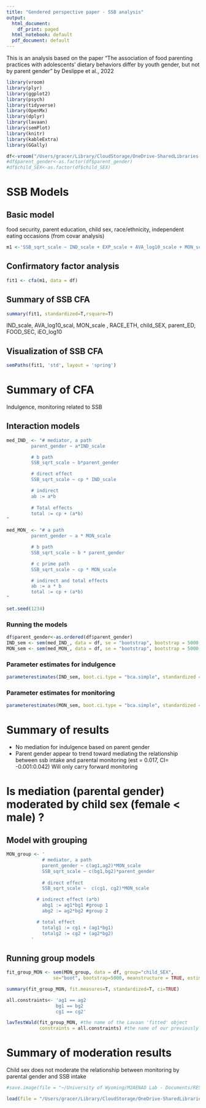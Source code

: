 ```yaml
---
title: "Gendered perspective paper - SSB analysis"
output:
  html_document:
    df_print: paged
  html_notebook: default
  pdf_document: default
---
```

This is an analysis based on the paper "The association of food parenting practices with adolescents’ dietary
behaviors differ by youth gender, but not by parent gender" by Deslippe et al., 2022

```r
library(vroom)
library(plyr)
library(ggplot2)
library(psych)
library(tidyverse)
library(OpenMx)
library(dplyr)
library(lavaan)
library(semPlot)
library(knitr)
library(kableExtra)
library(GGally)
```

```r
df<-vroom("/Users/gracer/Library/CloudStorage/OneDrive-SharedLibraries-UniversityofWyoming/M2AENAD Lab - Documents/RESEARCH/multi-state/data/final_df.csv")
#df$parent_gender<-as.factor(df$parent_gender)
#df$child_SEX<-as.factor(df$child_SEX)
```
# SSB Models
## Basic model
food security, parent education, child sex, race/ethnicity, independent eating occasions (from covar analysis)
```r
m1 <-'SSB_sqrt_scale ~ IND_scale + EXP_scale + AVA_log10_scale + MON_scale + AUT_sqrt_scale + MOD_log10_scale + parent_gender  + RACE_ETH + child_SEX + parent_ED + FOOD_SEC + iEO_log10'
```

## Confirmatory factor analysis 
```r
fit1 <- cfa(m1, data = df)
```

## Summary of SSB CFA
```r
summary(fit1, standardized=T,rsquare=T)
```
IND_scale, AVA_log10_scal, MON_scale , RACE_ETH, child_SEX, parent_ED, FOOD_SEC,  iEO_log10

## Visualization of SSB CFA
```r
semPaths(fit1, 'std', layout = 'spring')
```
# Summary of CFA
Indulgence, monitoring related to SSB

## Interaction models
```r
med_IND_ <- "# mediator, a path
         parent_gender ~ a*IND_scale

         # b path
         SSB_sqrt_scale ~ b*parent_gender

         # direct effect 
         SSB_sqrt_scale ~ cp * IND_scale

         # indirect 
         ab := a*b
         
         # Total effects
         total := cp + (a*b)
"

med_MON_ <- "# a path
         parent_gender ~ a * MON_scale 

         # b path
         SSB_sqrt_scale ~ b * parent_gender

         # c prime path 
         SSB_sqrt_scale ~ cp * MON_scale 

         # indirect and total effects
         ab := a * b
         total := cp + (a*b)
"
```

```r
set.seed(1234)
```

### Running the models
```r
df$parent_gender<-as.ordered(df$parent_gender)
IND_sem <- sem(med_IND_, data = df, se = "bootstrap", bootstrap = 5000, estimator = "DWLS")
MON_sem <- sem(med_MON_, data = df, se = "bootstrap", bootstrap = 5000, estimator = "DWLS")
```

### Parameter estimates for indulgence
```r
parameterestimates(IND_sem, boot.ci.type = "bca.simple", standardized = TRUE) 
```

### Parameter estimates for monitoring
```r
parameterestimates(MON_sem, boot.ci.type = "bca.simple", standardized = TRUE) 
```

# Summary of results
* No mediation for indulgence based on parent gender
* Parent gender appear to trend toward mediating the relationship between ssb intake and parental monitoring (est = 0.017, CI= -0.001:0.042)
Will only carry forward monitoring

# Is mediation (parental gender) moderated by child sex (female < male) ?

## Model with grouping
```r
MON_group <- ' 
             # mediator, a path
             parent_gender ~ c(ag1,ag2)*MON_scale
             SSB_sqrt_scale ~ c(bg1,bg2)*parent_gender 
           
             # direct effect
             SSB_sqrt_scale ~  c(cg1, cg2)*MON_scale

           # indirect effect (a*b)
             abg1 := ag1*bg1 #group 1
             abg2 := ag2*bg2 #group 2

           # total effect
             totalg1 := cg1 + (ag1*bg1)
             totalg2 := cg2 + (ag2*bg2)
         '
```


## Running group models
```r
fit_group_MON <- sem(MON_group, data = df, group="child_SEX", 
                 se="boot", bootstrap=5000, meanstructure = TRUE, estimator = "DWLS")
```

```r
summary(fit_group_MON, fit.measures=T, standardized=T, ci=TRUE)
```

```r
all.constraints<- 'ag1 == ag2
                  bg1 == bg2
                  cg1 == cg2'
```


```r
lavTestWald(fit_group_MON, #the name of the Lavaan 'fitted' object
            constraints = all.constraints) #the name of our previously specified paths that we would like to test
```
# Summary of moderation results
Child sex does not moderate the relationship between monitoring by parental gender and SSB intake 

```r
#save.image(file = "~/University of Wyoming/M2AENAD Lab - Documents/RESEARCH/multi-state/data/SSBanalysis.RData")
```

```r
load(file = "/Users/gracer/Library/CloudStorage/OneDrive-SharedLibraries-UniversityofWyoming/M2AENAD Lab - Documents/RESEARCH/multi-state/data/SSBanalysis.RData")
```

